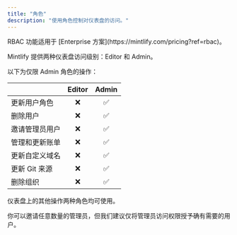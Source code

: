 ```yaml
---
title: "角色"
description: "使用角色控制对仪表盘的访问。"
---
```


<Info>
  RBAC 功能适用于 [Enterprise 方案](https://mintlify.com/pricing?ref=rbac)。
</Info>

Mintlify 提供两种仪表盘访问级别：Editor 和 Admin。

以下为仅限 Admin 角色的操作：

|                         | Editor | Admin |
| ----------------------- | :----: | :---: |
| 更新用户角色            |   ❌   |  ✅   |
| 删除用户                |   ❌   |  ✅   |
| 邀请管理员用户          |   ❌   |  ✅   |
| 管理和更新账单          |   ❌   |  ✅   |
| 更新自定义域名          |   ❌   |  ✅   |
| 更新 Git 来源           |   ❌   |  ✅   |
| 删除组织                |   ❌   |  ✅   |

仪表盘上的其他操作两种角色均可使用。

你可以邀请任意数量的管理员，但我们建议仅将管理员访问权限授予确有需要的用户。
